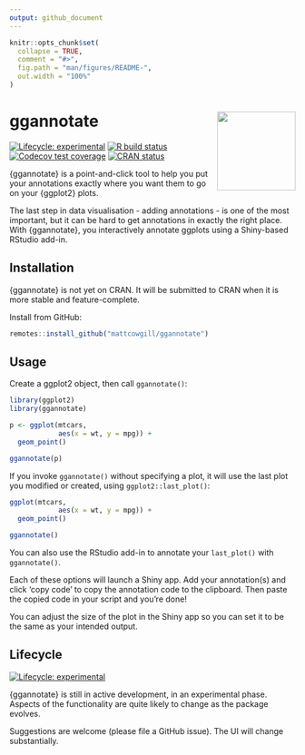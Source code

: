```yaml
---
output: github_document
---
```


<!-- README.md is generated from README.Rmd. Please edit that file -->

```r
knitr::opts_chunk$set(
  collapse = TRUE,
  comment = "#>",
  fig.path = "man/figures/README-",
  out.width = "100%"
)
```

# ggannotate <img src="man/figures/ggannotate_hex.png" align="right" height="138.5"/>

<!-- badges: start -->

[![Lifecycle: experimental](https://img.shields.io/badge/lifecycle-experimental-orange.svg)](https://www.tidyverse.org/lifecycle/#experimental) [![R build status](https://github.com/mattcowgill/ggannotate/workflows/R-CMD-check/badge.svg)](https://github.com/mattcowgill/ggannotate/actions) [![Codecov test coverage](https://codecov.io/gh/mattcowgill/ggannotate/branch/master/graph/badge.svg)](https://codecov.io/gh/mattcowgill/ggannotate?branch=master) [![CRAN status](https://www.r-pkg.org/badges/version/ggannotate)](https://CRAN.R-project.org/package=ggannotate)

<!-- badges: end -->

{ggannotate} is a point-and-click tool to help you put your annotations exactly where you want them to go on your {ggplot2} plots.

The last step in data visualisation - adding annotations - is one of the most important, but it can be hard to get annotations in exactly the right place. With {ggannotate}, you interactively annotate ggplots using a Shiny-based RStudio add-in.

## Installation

{ggannotate} is not yet on CRAN. It will be submitted to CRAN when it is more stable and feature-complete.

Install from GitHub:

```r
remotes::install_github("mattcowgill/ggannotate")
```

## Usage

Create a ggplot2 object, then call `ggannotate()`:

```r
library(ggplot2)
library(ggannotate)

p <- ggplot(mtcars, 
            aes(x = wt, y = mpg)) + 
  geom_point() 

ggannotate(p)
```

If you invoke `ggannotate()` without specifying a plot, it will use the last plot you modified or created, using `ggplot2::last_plot()`:

```r
ggplot(mtcars, 
            aes(x = wt, y = mpg)) + 
  geom_point() 

ggannotate()
```

You can also use the RStudio add-in to annotate your `last_plot()` with `ggannotate()`.

Each of these options will launch a Shiny app. Add your annotation(s) and click 'copy code' to copy the annotation code to the clipboard. Then paste the copied code in your script and you're done!

You can adjust the size of the plot in the Shiny app so you can set it to be the same as your intended output.

## Lifecycle

[![Lifecycle: experimental](https://img.shields.io/badge/lifecycle-experimental-orange.svg)](https://www.tidyverse.org/lifecycle/#experimental)

{ggannotate} is still in active development, in an experimental phase. Aspects of the functionality are quite likely to change as the package evolves.

Suggestions are welcome (please file a GitHub issue). The UI will change substantially.
